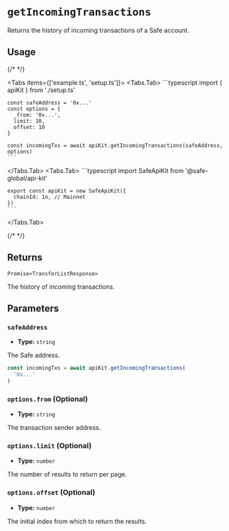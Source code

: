 
# `getIncomingTransactions`

Returns the history of incoming transactions of a Safe account.

## Usage

{/* <!-- vale off --> */}

<Tabs items={['example.ts', 'setup.ts']}>
  <Tabs.Tab>
    ```typescript
    import { apiKit } from './setup.ts'

    const safeAddress = '0x...'
    const options = {
      _from: '0x...',
      limit: 10,
      offset: 10
    }

    const incomingTxs = await apiKit.getIncomingTransactions(safeAddress, options)
    ```
  </Tabs.Tab>
  <Tabs.Tab>
    ```typescript
    import SafeApiKit from '@safe-global/api-kit'

    export const apiKit = new SafeApiKit({
      chainId: 1n, // Mainnet
    })
    ```
  </Tabs.Tab>
</Tabs>

{/* <!-- vale on --> */}

## Returns

`Promise<TransferListResponse>`

The history of incoming transactions.

## Parameters

### `safeAddress`

- **Type:** `string`

The Safe address.

```typescript focus=2
const incomingTxs = await apiKit.getIncomingTransactions(
  '0x...'
)
```

### `options.from` (Optional)

- **Type:** `string`

The transaction sender address.

### `options.limit` (Optional)

- **Type:** `number`

The number of results to return per page.

### `options.offset` (Optional)

- **Type:** `number`

The initial index from which to return the results.